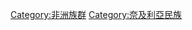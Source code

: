 {{Commons category|Ijaw people}}

[[Category:非洲族群|Category:非洲族群]]
[[Category:奈及利亞民族|Category:奈及利亞民族]]
